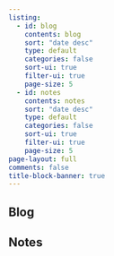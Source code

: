 ```yaml
---
listing:
  - id: blog
    contents: blog
    sort: "date desc"
    type: default
    categories: false
    sort-ui: true
    filter-ui: true
    page-size: 5
  - id: notes
    contents: notes
    sort: "date desc"
    type: default
    categories: false
    sort-ui: true
    filter-ui: true
    page-size: 5
page-layout: full
comments: false
title-block-banner: true
---
```



## Blog

:::{#blog}
:::

## Notes

:::{#notes}
:::
